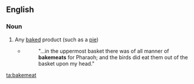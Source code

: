 ==English==

===Noun===
{{en-noun}}

# {{label|en|obsolete}} Any [[baked]] product (such as a [[pie]])
#* {{RQ:Authorized Version|Gen|40|17}}
#*: "...in the uppermost basket there was of all manner of '''bakemeats''' for Pharaoh; and the birds did eat them out of the basket upon my head."

[[ta:bakemeat]]